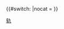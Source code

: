 {{navbox
|name = 佛山轨道交通
|title = [[佛山市城市轨道交通列表|佛山的軌道交通線路及服務]]
|style = 
|bodyclass = hlist
|image = 
|group1 = [[佛山地铁|地铁]]
|list1 = {{Navbox |child
  |group1 = 營運中
  |list1 = 
* {{佛山地铁路线链接|GF|SL}}
* {{佛山地铁路线链接|2|S}}
  |group2 = 興建中
  |list2 = 
* {{佛山地铁路线链接|3|S}}
* {{佛山地铁路线链接|4|S}}
  |group3 = 規劃中
  |list3 = 
* {{佛山地铁路线链接|5|S}}
* {{佛山地铁路线链接|6|S}}
* {{佛山地铁路线链接|7|S}}
* {{佛山地铁路线链接|8|S}}
* {{佛山地铁路线链接|9|S}}
* {{佛山地铁路线链接|10|S}}
* {{佛山地铁路线链接|11|S}}
* {{佛山地铁路线链接|12|S}}
* {{佛山地铁路线链接|13|S}}
* {{佛山地铁路线链接|14|S}}
* {{佛山地铁路线链接|15|S}}
* {{佛山地铁路线链接|16|S}}
}}

|group2 = [[珠江三角洲地区城际轨道交通|城际线]]
|list2 = {{Navbox |child
  |group1 = 运营中
  |list1 =
* {{广州地铁路线链接|GF|SL}}
* [[广珠城际铁路|广珠城际]]
* [[广佛肇城际铁路|广肇城际]]
  |group2 = 建设中
  |list2 =
* [[广佛环线]]
  |group3 = 规划中
  |list3 =
* [[广州地铁28号线|佛穗莞城际]]
* [[广佛江珠城际]]
* [[肇顺南城际]]
}}

|group3 = [[佛山有軌電車|有軌電車]]
|list3 = {{Navbox |child
  |group1 = 營運中
  |list1 = 
* {{佛山地铁路线链接|TGM1|S}}
* {{佛山地铁路线链接|TNH1|S}}
  |group2 = 興建中
  |list2 = 
* {{佛山地铁路线链接|TNH4|S}}
  |group3 = 规划中
  |list3 = 
* [[南海狮山有轨电车T1线]]
}}
|group5 = 外市线<!--包括市外编号的地铁线、市外地方主导建设的有轨电车等接驳至本市均收录至本列表-->
|list5 = {{Navbox |child
  |group1 = 运营中
  |list1 =
* {{广州地铁路线链接|7|SL}}
  |group2 = 建设中
  |list2 =

  |group3 = 规划中
  |list3 =
* {{广州地铁路线链接|10|SL}}
* {{广州地铁路线链接|17|SL}}
* {{广州地铁路线链接|19|SL}}
* {{广州地铁路线链接|26|SL}}

}}
}}<includeonly>{{#switch: {{{1}}}
|nocat   = <!--空-->
}}</includeonly><noinclude>
[[Category:佛山模板|轨]]
</noinclude>